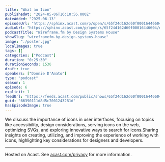 ```yaml
---
title: "What an Icon"
publishedAt: "2024-05-06T16:10:56.000Z"
dateAdded: "2025-06-13"
episodeUrl: "https://sphinx.acast.com/p/open/s/65f24d162d60f00016446604/e/66390111d8d5c7001243281d/media.mp3"
audioUrl: "https://sphinx.acast.com/p/open/s/65f24d162d60f00016446604/e/66390111d8d5c7001243281d/media.mp3"
podcastTitle: "Wireframe.fm by Design Systems House"
showSlug: "wireframefm-by-design-systems-house"
image: "./poster.jpg"
localImages: true
tags: []
categories: ["Podcast"]
duration: "0:25:30"
durationSeconds: 1530
draft: true
speakers: ["Donnie D'Amato"]
type: "podcast"
season: 1
episode: 6
explicit: 1
feedUrl: "https://feeds.acast.com/public/shows/65f24d162d60f00016446604"
guid: "66390111d8d5c7001243281d"
hasEpisodeImage: true
---
```

We discuss the importance of icons in user interfaces, focusing on topics like accessibility, design considerations, serving icons on the web, optimizing SVGs, and exploring innovative ways to search for icons.Sharing insights on creating, utilizing, and improving the experience of working with icons, highlighting key considerations for designers and developers.  

---

Hosted on Acast. See [acast.com/privacy](https://acast.com/privacy) for more information.
